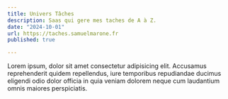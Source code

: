 ```yaml
---
title: Univers Tâches
description: Saas qui gere mes taches de A à Z.
date: "2024-10-01"
url: https://taches.samuelmarone.fr
published: true

---
```

Lorem ipsum, dolor sit amet consectetur adipisicing elit. Accusamus reprehenderit quidem repellendus, iure temporibus repudiandae ducimus eligendi odio dolor officia in quia veniam dolorem neque cum laudantium omnis maiores perspiciatis.